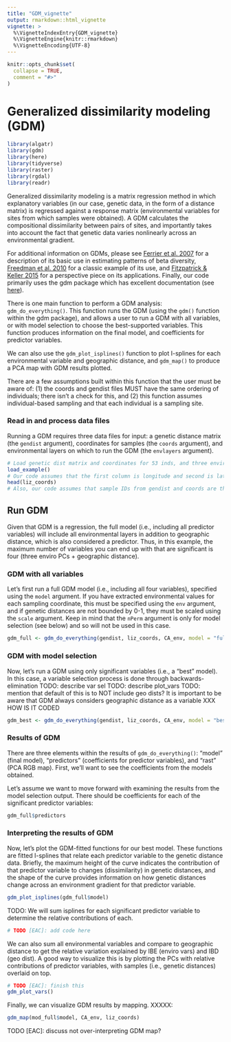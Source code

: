 ```yaml
---
title: "GDM_vignette"
output: rmarkdown::html_vignette
vignette: >
  %\VignetteIndexEntry{GDM_vignette}
  %\VignetteEngine{knitr::rmarkdown}
  %\VignetteEncoding{UTF-8}
---
```


```r
knitr::opts_chunk$set(
  collapse = TRUE,
  comment = "#>"
)
```

# Generalized dissimilarity modeling (GDM)

```r
library(algatr)
library(gdm)
library(here)
library(tidyverse)
library(raster)
library(rgdal)
library(readr)
```

Generalized dissimilarity modeling is a matrix regression method in which explanatory variables (in our case, genetic data, in the form of a distance matrix) is regressed against a response matrix (environmental variables for sites from which samples were obtained). A GDM calculates the compositional dissimilarity between pairs of sites, and importantly takes into account the fact that genetic data varies nonlinearly across an environmental gradient.

For additional information on GDMs, please see [Ferrier et al. 2007](https://onlinelibrary.wiley.com/doi/10.1111/j.1472-4642.2007.00341.x) for a description of its basic use in estimating patterns of beta diversity, [Freedman et al. 2010](https://onlinelibrary.wiley.com/doi/10.1111/j.1365-294X.2010.04684.x) for a classic example of its use, and [Fitzpatrick & Keller 2015](https://onlinelibrary.wiley.com/doi/abs/10.1111/ele.12376#:~:text=Community%2Dlevel%20modelling%20of%20genomic,assessments%20of%20climate%20change%20vulnerability.) for a perspective piece on its applications. Finally, our code primarily uses the gdm package which has excellent documentation (see [here](https://cran.r-project.org/web/packages/gdm/gdm.pdf)).

There is one main function to perform a GDM analysis: `gdm_do_everything()`. This function runs the GDM (using the `gdm()` function within the gdm package), and allows a user to run a GDM with all variables, or with model selection to choose the best-supported variables. This function produces information on the final model, and coefficients for predictor variables.

We can also use the `gdm_plot_isplines()` function to plot I-splines for each environmental variable and geographic distance, and `gdm_map()` to produce a PCA map with GDM results plotted.

There are a few assumptions built within this function that the user must be aware of: (1) the coords and gendist files MUST have the same ordering of individuals; there isn't a check for this, and (2) this function assumes individual-based sampling and that each individual is a sampling site.

### Read in and process data files

Running a GDM requires three data files for input: a genetic distance matrix (the `gendist` argument), coordinates for samples (the `coords` argument), and environmental layers on which to run the GDM (the `envlayers` argument).

```r
# Load genetic dist matrix and coordinates for 53 inds, and three environmental layers for test dataset
load_example()
# Our code assumes that the first column is longitude and second is latitude; check this:
head(liz_coords)
# Also, our code assumes that sample IDs from gendist and coords are the same order; be sure to check this before moving forward!
```

## Run GDM

Given that GDM is a regression, the full model (i.e., including all predictor variables) will include all environmental layers in addition to geographic distance, which is also considered a predictor. Thus, in this example, the maximum number of variables you can end up with that are significant is four (three enviro PCs + geographic distance).

### GDM with all variables

Let's first run a full GDM model (i.e., including all four variables), specified using the `model` argument. If you have extracted environmental values for each sampling coordinate, this must be specified using the `env` argument, and if genetic distances are not bounded by 0-1, they must be scaled using the `scale` argument. Keep in mind that the `nPerm` argument is only for model selection (see below) and so will not be used in this case.

```r
gdm_full <- gdm_do_everything(gendist, liz_coords, CA_env, model = "full", alpha = 0.05, scale = TRUE)
```

### GDM with model selection

Now, let's run a GDM using only significant variables (i.e., a "best" model). In this case, a variable selection process is done through backwards-elimination TODO: describe var sel TODO: describe plot_vars TODO: mention that default of this is to NOT include geo dists? It is important to be aware that GDM always considers geographic distance as a variable XXX HOW IS IT CODED

```r
gdm_best <- gdm_do_everything(gendist, liz_coords, CA_env, model = "best", nperm = 10, scale = TRUE, plot_vars = TRUE)
```

### Results of GDM

There are three elements within the results of `gdm_do_everything()`: "model" (final model), "predictors" (coefficients for predictor variables), and "rast" (PCA RGB map). First, we'll want to see the coefficients from the models obtained.

Let's assume we want to move forward with examining the results from the model selection output. There should be coefficients for each of the significant predictor variables:

```r
gdm_full$predictors
```

### Interpreting the results of GDM

Now, let's plot the GDM-fitted functions for our best model. These functions are fitted I-splines that relate each predictor variable to the genetic distance data. Briefly, the maximum height of the curve indicates the contribution of that predictor variable to changes (dissimilarity) in genetic distances, and the shape of the curve provides information on how genetic distances change across an environment gradient for that predictor variable.

```r
gdm_plot_isplines(gdm_full$model)
```

TODO: We will sum isplines for each significant predictor variable to determine the relative contributions of each.

```r
# TODO [EAC]: add code here
```

We can also sum all environmental variables and compare to geographic distance to get the relative variation explained by IBE (enviro vars) and IBD (geo dist). A good way to visualize this is by plotting the PCs with relative contributions of predictor variables, with samples (i.e., genetic distances) overlaid on top.

```r
# TODO [EAC]: finish this
gdm_plot_vars()
```

Finally, we can visualize GDM results by mapping. XXXXX:

```r
gdm_map(mod_full$model, CA_env, liz_coords)
```

TODO [EAC]: discuss not over-interpreting GDM map?
